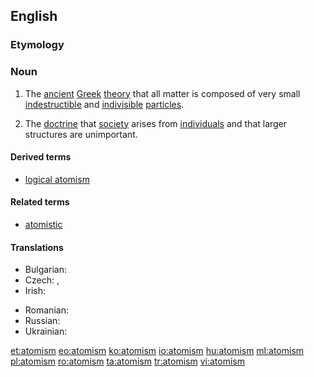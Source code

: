 ==English==
{{wikipedia}}

===Etymology===
{{suffix|atom|ism}}

===Noun===
{{en-noun|~}}

# {{context|philosophy|lang=en}} The [[ancient]] [[Greek]] [[theory]] that all matter is composed of very small [[indestructible]] and [[indivisible]] [[particle]]s.
# {{context|philosophy|lang=en}} The [[doctrine]] that [[society]] arises from [[individual]]s and that larger structures are unimportant.

====Derived terms====
* [[logical atomism]]

====Related terms====
* [[atomistic]]

====Translations====
{{trans-top|ancient Greek theory}}
* Bulgarian: {{t|bg|атомизъм|m|sc=Cyrl}}
* Czech: {{t|cs|atomismus|m}}, {{t|cs|atomizmus|m}}
* Irish: {{t|ga|adamhachas|m}}
{{trans-mid}}
* Romanian: {{t+|ro|atomism|n}}
* Russian: {{t+|ru|атоми́зм|m|sc=Cyrl|tr=atomízm}}
* Ukrainian: {{t+|uk|атомізм|m|sc=Cyrl}}
{{trans-bottom}}

[[et:atomism]]
[[eo:atomism]]
[[ko:atomism]]
[[io:atomism]]
[[hu:atomism]]
[[ml:atomism]]
[[pl:atomism]]
[[ro:atomism]]
[[ta:atomism]]
[[tr:atomism]]
[[vi:atomism]]